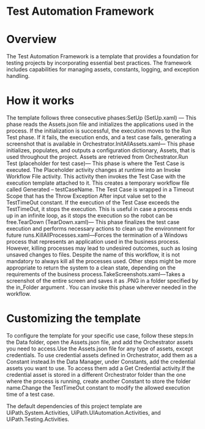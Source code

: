 ﻿# Test Automation Framework 

# Overview

The Test Automation Framework is a template that provides a foundation for testing projects by incorporating essential best practices. The framework includes capabilities for managing assets, constants, logging, and exception handling.

# How it works

The template follows three consecutive phases:SetUp (SetUp.xaml) — This phase reads the Assets.json file and initializes the applications used in the process. If the initialization is successful, the execution moves to the Run Test phase. If it fails, the execution ends, and a test case fails, generating a screenshot that is available in Orchestrator.InitAllAssets.xaml— This phase initializes, populates, and outputs a configuration dictionary, Assets, that is used throughout the project. Assets are retrieved from Orchestrator.Run Test (placeholder for test case)— This phase is where the Test Case is executed. The Placeholder activity changes at runtime into an Invoke Workflow File activity. This activity then invokes the Test Case with the execution template attached to it. This creates a temporary workflow file called Generated – testCaseName. The Test Case is wrapped in a Timeout Scope that has the Throw Exception After input value set to the TestTimeOut constant. If the execution of the Test Case exceeds the TestTimeOut, it stops the execution. This is useful in case a process ends up in an infinite loop, as it stops the execution so the robot can be free.TearDown (TearDown.xaml)— This phase finalizes the test case execution and performs necessary actions to clean up the environment for future runs.KillAllProcesses.xaml—Forces the termination of a Windows process that represents an application used in the business process. However, killing processes may lead to undesired outcomes, such as losing unsaved changes to files. Despite the name of this workflow, it is not mandatory to always kill all the processes used. Other steps might be more appropriate to return the system to a clean state, depending on the requirements of the business process.TakeScreenshots.xaml—Takes a screenshot of the entire screen and saves it as .PNG in a folder specified by the in_Folder argument . You can invoke this phase wherever needed in the workflow.

# Customizing the template

To configure the template for your specific use case, follow these steps:In the Data folder, open the Assets.json file, and add the Orchestrator assets you need to access.Use the Assets.json file for any type of assets, except credentials. To use credential assets defined in Orchestrator, add them as a Constant instead.In the Data Manager, under Constants, add the credential assets you want to use. To access them add a Get Credential activity.If the credential asset is stored in a different Orchestrator folder than the one where the process is running, create another Constant to store the folder name.Change the TestTimeOut constant to modify the allowed execution time of a test case.

The default dependencies of this project template are UiPath.System.Activities, UiPath.UIAutomation.Activities, and UiPath.Testing.Activities.
